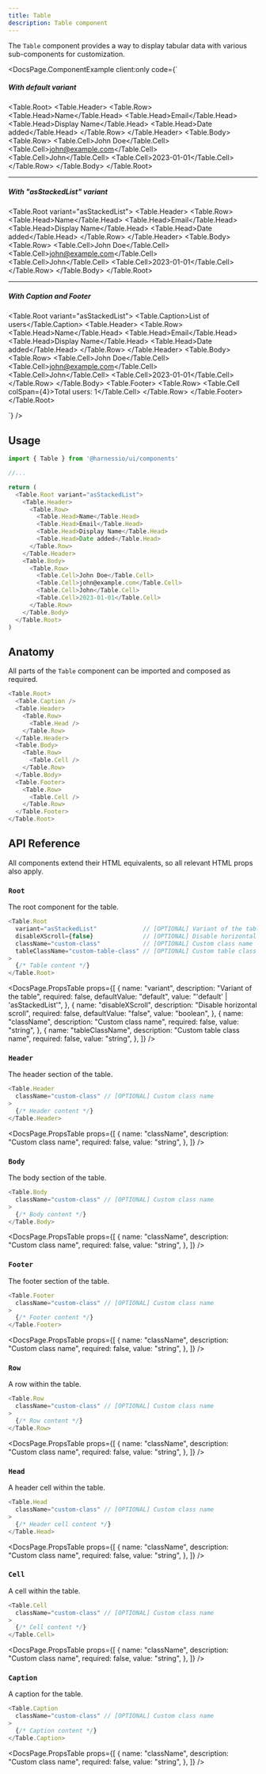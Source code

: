 ```yaml
---
title: Table
description: Table component
---
```


The `Table` component provides a way to display tabular data with various sub-components for customization.


<DocsPage.ComponentExample
  client:only
  code={`<div className="flex flex-col space-y-8">
    <div>
        <h5>With default variant</h5>
        <Table.Root>
            <Table.Header>
                <Table.Row>
                    <Table.Head>Name</Table.Head>
                    <Table.Head>Email</Table.Head>
                    <Table.Head>Display Name</Table.Head>
                    <Table.Head>Date added</Table.Head>
                </Table.Row>
            </Table.Header>
            <Table.Body>
                <Table.Row>
                    <Table.Cell>John Doe</Table.Cell>
                    <Table.Cell>john@example.com</Table.Cell>
                    <Table.Cell>John</Table.Cell>
                    <Table.Cell>2023-01-01</Table.Cell>
                </Table.Row>
            </Table.Body>
        </Table.Root>
    </div>
    <hr />
    <div>
        <h5>With "asStackedList" variant</h5>
        <Table.Root variant="asStackedList">
            <Table.Header>
                <Table.Row>
                    <Table.Head>Name</Table.Head>
                    <Table.Head>Email</Table.Head>
                    <Table.Head>Display Name</Table.Head>
                    <Table.Head>Date added</Table.Head>
                </Table.Row>
            </Table.Header>
            <Table.Body>
                <Table.Row>
                    <Table.Cell>John Doe</Table.Cell>
                    <Table.Cell>john@example.com</Table.Cell>
                    <Table.Cell>John</Table.Cell>
                    <Table.Cell>2023-01-01</Table.Cell>
                </Table.Row>
            </Table.Body>
        </Table.Root>
    </div>
    <hr />
    <div>
        <h5>With Caption and Footer</h5>
        <Table.Root variant="asStackedList">
            <Table.Caption>List of users</Table.Caption>
            <Table.Header>
                <Table.Row>
                    <Table.Head>Name</Table.Head>
                    <Table.Head>Email</Table.Head>
                    <Table.Head>Display Name</Table.Head>
                    <Table.Head>Date added</Table.Head>
                </Table.Row>
            </Table.Header>
            <Table.Body>
                <Table.Row>
                    <Table.Cell>John Doe</Table.Cell>
                    <Table.Cell>john@example.com</Table.Cell>
                    <Table.Cell>John</Table.Cell>
                    <Table.Cell>2023-01-01</Table.Cell>
                </Table.Row>
            </Table.Body>
            <Table.Footer>
                <Table.Row>
                    <Table.Cell colSpan={4}>Total users: 1</Table.Cell>
                </Table.Row>
            </Table.Footer>
        </Table.Root>
    </div>
</div>`}
/>

## Usage

```typescript jsx
import { Table } from '@harnessio/ui/components'

//...

return (
  <Table.Root variant="asStackedList">
    <Table.Header>
      <Table.Row>
        <Table.Head>Name</Table.Head>
        <Table.Head>Email</Table.Head>
        <Table.Head>Display Name</Table.Head>
        <Table.Head>Date added</Table.Head>
      </Table.Row>
    </Table.Header>
    <Table.Body>
      <Table.Row>
        <Table.Cell>John Doe</Table.Cell>
        <Table.Cell>john@example.com</Table.Cell>
        <Table.Cell>John</Table.Cell>
        <Table.Cell>2023-01-01</Table.Cell>
      </Table.Row>
    </Table.Body>
  </Table.Root>
)
```

## Anatomy

All parts of the `Table` component can be imported and composed as required.

```typescript jsx
<Table.Root>
  <Table.Caption />
  <Table.Header>
    <Table.Row>
      <Table.Head />
    </Table.Row>
  </Table.Header>
  <Table.Body>
    <Table.Row>
      <Table.Cell />
    </Table.Row>
  </Table.Body>
  <Table.Footer>
    <Table.Row>
      <Table.Cell />
    </Table.Row>
  </Table.Footer>
</Table.Root>
```

## API Reference

<Aside>
  All components extend their HTML equivalents, so all relevant HTML props also
  apply.
</Aside>

### `Root`

The root component for the table.

```typescript jsx
<Table.Root
  variant="asStackedList"             // [OPTIONAL] Variant of the table
  disableXScroll={false}              // [OPTIONAL] Disable horizontal scroll
  className="custom-class"            // [OPTIONAL] Custom class name
  tableClassName="custom-table-class" // [OPTIONAL] Custom table class name
>
  {/* Table content */}
</Table.Root>
```

<DocsPage.PropsTable
  props={[
    {
      name: "variant",
      description: "Variant of the table",
      required: false,
      defaultValue: "default",
      value: "'default' | 'asStackedList'",
    },
    {
      name: "disableXScroll",
      description: "Disable horizontal scroll",
      required: false,
      defaultValue: "false",
      value: "boolean",
    },
    {
      name: "className",
      description: "Custom class name",
      required: false,
      value: "string",
    },
    {
      name: "tableClassName",
      description: "Custom table class name",
      required: false,
      value: "string",
    },
  ]}
/>

### `Header`

The header section of the table.

```typescript jsx
<Table.Header
  className="custom-class" // [OPTIONAL] Custom class name
>
  {/* Header content */}
</Table.Header>
```

<DocsPage.PropsTable
  props={[
    {
      name: "className",
      description: "Custom class name",
      required: false,
      value: "string",
    },
  ]}
/>

### `Body`

The body section of the table.

```typescript jsx
<Table.Body
  className="custom-class" // [OPTIONAL] Custom class name
>
  {/* Body content */}
</Table.Body>
```

<DocsPage.PropsTable
  props={[
    {
      name: "className",
      description: "Custom class name",
      required: false,
      value: "string",
    },
  ]}
/>

### `Footer`

The footer section of the table.

```typescript jsx
<Table.Footer
  className="custom-class" // [OPTIONAL] Custom class name
>
  {/* Footer content */}
</Table.Footer>
```

<DocsPage.PropsTable
  props={[
    {
      name: "className",
      description: "Custom class name",
      required: false,
      value: "string",
    },
  ]}
/>

### `Row`

A row within the table.

```typescript jsx
<Table.Row
  className="custom-class" // [OPTIONAL] Custom class name
>
  {/* Row content */}
</Table.Row>
```

<DocsPage.PropsTable
  props={[
    {
      name: "className",
      description: "Custom class name",
      required: false,
      value: "string",
    },
  ]}
/>

### `Head`

A header cell within the table.

```typescript jsx
<Table.Head
  className="custom-class" // [OPTIONAL] Custom class name
>
  {/* Header cell content */}
</Table.Head>
```

<DocsPage.PropsTable
  props={[
    {
      name: "className",
      description: "Custom class name",
      required: false,
      value: "string",
    },
  ]}
/>

### `Cell`

A cell within the table.

```typescript jsx
<Table.Cell
  className="custom-class" // [OPTIONAL] Custom class name
>
  {/* Cell content */}
</Table.Cell>
```

<DocsPage.PropsTable
  props={[
    {
      name: "className",
      description: "Custom class name",
      required: false,
      value: "string",
    },
  ]}
/>

### `Caption`

A caption for the table.

```typescript jsx
<Table.Caption
  className="custom-class" // [OPTIONAL] Custom class name
>
  {/* Caption content */}
</Table.Caption>
```

<DocsPage.PropsTable
  props={[
    {
      name: "className",
      description: "Custom class name",
      required: false,
      value: "string",
    },
  ]}
/>
